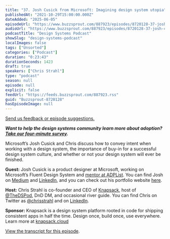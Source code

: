 ```yaml
---
title: "37. Josh Cusick from Microsoft: Imagining design system utopia"
publishedAt: "2021-10-29T15:00:00.000Z"
dateAdded: "2025-06-05"
episodeUrl: "https://www.buzzsprout.com/887923/episodes/8720128-37-josh-cusick-from-microsoft-imagining-design-system-utopia.mp3"
audioUrl: "https://www.buzzsprout.com/887923/episodes/8720128-37-josh-cusick-from-microsoft-imagining-design-system-utopia.mp3"
podcastTitle: "Design Systems Podcast"
showSlug: "design-systems-podcast"
localImages: false
tags: ["Unsorted"]
categories: ["Podcast"]
duration: "0:23:43"
durationSeconds: 1423
draft: true
speakers: ["Chris Strahl"]
type: "podcast"
season: null
episode: null
explicit: false
feedUrl: "https://feeds.buzzsprout.com/887923.rss"
guid: "Buzzsprout-8720128"
hasEpisodeImage: null
---
```

[Send us feedback or episode suggestions.](https://www.buzzsprout.com/twilio/text_messages/887923/open_sms)

**_Want to help the design systems community learn more about adoption?_**  [**_Take our four-minute survey_**](https://knapsack-cloud.typeform.com/ds-adoption-21)**_._**  
  
Microsoft’s Josh Cusick and Chris discuss how to convey intent when working with a design system, the importance of buy-in for a successful design system culture, and whether or not your design system will ever be finished.

**Guest:** Josh Cusick is a product designer at Microsoft, working on Microsoft’s Fluent Design System and [mentor at ADPList](https://www.adplist.org/mentors/josh-cusick). You can find Josh on [Medium](https://medium.com/@joshcusick) and [LinkedIn](https://www.linkedin.com/in/joshcusick/), and you can check out his portfolio website [here](https://josh-cusick-portfolio.webflow.io/).

**Host:** Chris Strahl is co-founder and CEO of [Knapsack](https://www.knapsack.cloud/), host of [@TheDSPod](https://twitter.com/thedspod), DnD DM, and occasional river guide. You can find Chris on Twitter as [@chrisstrahl](https://twitter.com/chrisstrahl) and on [LinkedIn](https://www.linkedin.com/in/chrisstrahl/).

**Sponsor:** Knapsack is a design system platform rooted in code for shipping consistent apps in half the time. Design once, build once, use everywhere. Learn more at [knapsack.cloud](http://knapsack.cloud)

[View the transcript for this episode](https://www.knapsack.cloud/blog/josh-cusick-from-microsoft-defines-design-utopia).
